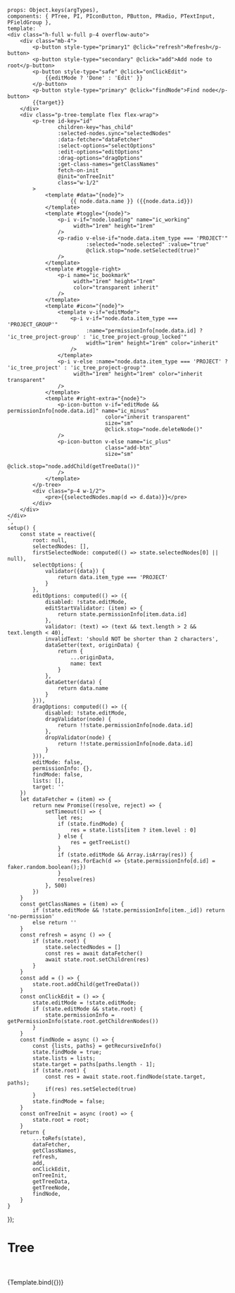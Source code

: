 
<Meta title='Data Display/Tree' argTypes={{}}/>


    props: Object.keys(argTypes),
    components: { PTree, PI, PIconButton, PButton, PRadio, PTextInput, PFieldGroup },
    template: `
    <div class="h-full w-full p-4 overflow-auto">
        <div class="mb-4">
            <p-button style-type="primary1" @click="refresh">Refresh</p-button>
            <p-button style-type="secondary" @click="add">Add node to root</p-button>
            <p-button style-type="safe" @click="onClickEdit">
                {{editMode ? 'Done' : 'Edit' }}
            </p-button>
            <p-button style-type="primary" @click="findNode">Find node</p-button>
            {{target}}
        </div>
        <div class="p-tree-template flex flex-wrap">
            <p-tree id-key="id"
                    children-key="has_child"
                    :selected-nodes.sync="selectedNodes"
                    :data-fetcher="dataFetcher"
                    :select-options="selectOptions"
                    :edit-options="editOptions"
                    :drag-options="dragOptions"
                    :get-class-names="getClassNames"
                    fetch-on-init
                    @init="onTreeInit"
                    class="w-1/2"
            >
                <template #data="{node}">
                        {{ node.data.name }} ({{node.data.id}})
                </template>
                <template #toggle="{node}">
                    <p-i v-if="node.loading" name="ic_working"
                         width="1rem" height="1rem"
                    />
                    <p-radio v-else-if="node.data.item_type === 'PROJECT'"
                             :selected="node.selected" :value="true"
                             @click.stop="node.setSelected(true)"
                    />
                </template>
                <template #toggle-right>
                    <p-i name="ic_bookmark"
                         width="1rem" height="1rem"
                         color="transparent inherit"
                    />
                </template>
                <template #icon="{node}">
                    <template v-if="editMode">
                        <p-i v-if="node.data.item_type === 'PROJECT_GROUP'"
                             :name="permissionInfo[node.data.id] ? 'ic_tree_project-group' : 'ic_tree_project-group_locked'"
                             width="1rem" height="1rem" color="inherit"
                        />
                    </template>
                    <p-i v-else :name="node.data.item_type === 'PROJECT' ? 'ic_tree_project' : 'ic_tree_project-group'"
                         width="1rem" height="1rem" color="inherit transparent"
                    />
                </template>
                <template #right-extra="{node}">
                    <p-icon-button v-if="editMode && permissionInfo[node.data.id]" name="ic_minus"
                                   color="inherit transparent"
                                   size="sm"
                                   @click.stop="node.deleteNode()"
                    />
                    <p-icon-button v-else name="ic_plus"
                                   class="add-btn"
                                   size="sm"
                                   @click.stop="node.addChild(getTreeData())"
                    />
                </template>
            </p-tree>
            <div class="p-4 w-1/2">
                <pre>{{selectedNodes.map(d => d.data)}}</pre>
            </div>
        </div>
    </div>
    `,
    setup() {
        const state = reactive({
            root: null,
            selectedNodes: [],
            firstSelectedNode: computed(() => state.selectedNodes[0] || null),
            selectOptions: {
                validator({data}) {
                    return data.item_type === 'PROJECT'
                }
            },
            editOptions: computed(() => ({
                disabled: !state.editMode,
                editStartValidator: (item) => {
                    return state.permissionInfo[item.data.id]
                },
                validator: (text) => (text && text.length > 2 && text.length < 40),
                invalidText: 'should NOT be shorter than 2 characters',
                dataSetter(text, originData) {
                    return {
                        ...originData,
                        name: text
                    }
                },
                dataGetter(data) {
                    return data.name
                }
            })),
            dragOptions: computed(() => ({
                disabled: !state.editMode,
                dragValidator(node) {
                    return !!state.permissionInfo[node.data.id]
                },
                dropValidator(node) {
                    return !!state.permissionInfo[node.data.id]
                }
            })),
            editMode: false,
            permissionInfo: {},
            findMode: false,
            lists: [],
            target: ''
        })
        let dataFetcher = (item) => {
            return new Promise((resolve, reject) => {
                setTimeout(() => {
                    let res;
                    if (state.findMode) {
                        res = state.lists[item ? item.level : 0]
                    } else {
                        res = getTreeList()
                    }
                    if (state.editMode && Array.isArray(res)) {
                        res.forEach(d => {state.permissionInfo[d.id] = faker.random.boolean();})
                    }
                    resolve(res)
                }, 500)
            })
        }
        const getClassNames = (item) => {
            if (state.editMode && !state.permissionInfo[item._id]) return 'no-permission'
            else return ''
        }
        const refresh = async () => {
            if (state.root) {
                state.selectedNodes = []
                const res = await dataFetcher()
                await state.root.setChildren(res)
            }
        }
        const add = () => {
            state.root.addChild(getTreeData())
        }
        const onClickEdit = () => {
            state.editMode = !state.editMode;
            if (state.editMode && state.root) {
                state.permissionInfo = getPermissionInfo(state.root.getChildrenNodes())
            }
        }
        const findNode = async () => {
            const {lists, paths} = getRecursiveInfo()
            state.findMode = true;
            state.lists = lists;
            state.target = paths[paths.length - 1];
            if (state.root) {
                const res = await state.root.findNode(state.target, paths);
                if(res) res.setSelected(true)
            }
            state.findMode = false;
        }
        const onTreeInit = async (root) => {
            state.root = root;
        }
        return {
            ...toRefs(state),
            dataFetcher,
            getClassNames,
            refresh,
            add,
            onClickEdit,
            onTreeInit,
            getTreeData,
            getTreeNode,
            findNode,
        }
    }
});


# Tree
<br/>
<br/>

<Canvas>
    <Story name="playground">
        {Template.bind({})}
    </Story>
</Canvas>

